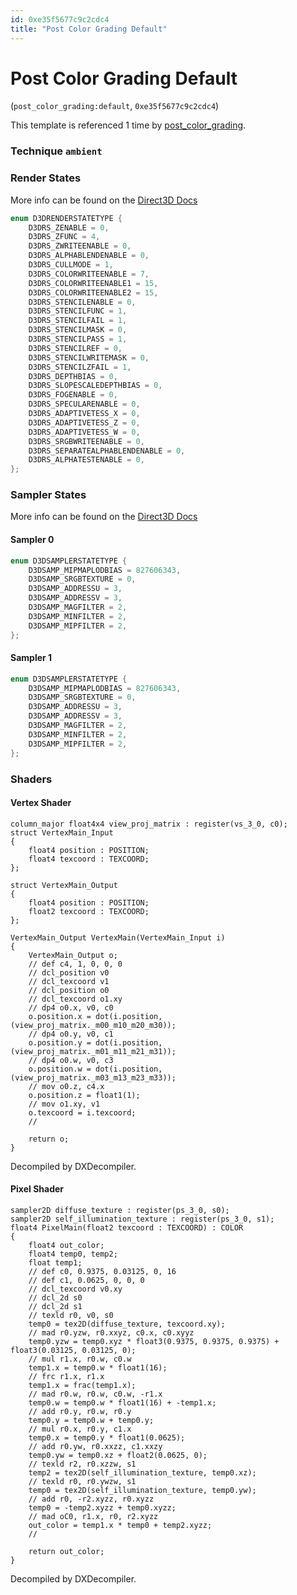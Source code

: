 ```yaml
---
id: 0xe35f5677c9c2cdc4
title: "Post Color Grading Default"
---
```


# Post Color Grading Default
(`post_color_grading:default`, `0xe35f5677c9c2cdc4`)

This template is referenced 1 time by [post_color_grading](/docs/Generated/Render%20Templates/post.render_template_database#post-color-grading).


### Technique `ambient`
### Render States
More info can be found on the [Direct3D Docs](https://learn.microsoft.com/en-us/windows/win32/direct3d9/d3drenderstatetype)
```cpp
enum D3DRENDERSTATETYPE {
	D3DRS_ZENABLE = 0,
	D3DRS_ZFUNC = 4,
	D3DRS_ZWRITEENABLE = 0,
	D3DRS_ALPHABLENDENABLE = 0,
	D3DRS_CULLMODE = 1,
	D3DRS_COLORWRITEENABLE = 7,
	D3DRS_COLORWRITEENABLE1 = 15,
	D3DRS_COLORWRITEENABLE2 = 15,
	D3DRS_STENCILENABLE = 0,
	D3DRS_STENCILFUNC = 1,
	D3DRS_STENCILFAIL = 1,
	D3DRS_STENCILMASK = 0,
	D3DRS_STENCILPASS = 1,
	D3DRS_STENCILREF = 0,
	D3DRS_STENCILWRITEMASK = 0,
	D3DRS_STENCILZFAIL = 1,
	D3DRS_DEPTHBIAS = 0,
	D3DRS_SLOPESCALEDEPTHBIAS = 0,
	D3DRS_FOGENABLE = 0,
	D3DRS_SPECULARENABLE = 0,
	D3DRS_ADAPTIVETESS_X = 0,
	D3DRS_ADAPTIVETESS_Z = 0,
	D3DRS_ADAPTIVETESS_W = 0,
	D3DRS_SRGBWRITEENABLE = 0,
	D3DRS_SEPARATEALPHABLENDENABLE = 0,
	D3DRS_ALPHATESTENABLE = 0,
};
```
### Sampler States
More info can be found on the [Direct3D Docs](https://learn.microsoft.com/en-us/windows/win32/direct3d9/d3dsamplerstatetype)
#### Sampler 0
```cpp
enum D3DSAMPLERSTATETYPE {
	D3DSAMP_MIPMAPLODBIAS = 827606343,
	D3DSAMP_SRGBTEXTURE = 0,
	D3DSAMP_ADDRESSU = 3,
	D3DSAMP_ADDRESSV = 3,
	D3DSAMP_MAGFILTER = 2,
	D3DSAMP_MINFILTER = 2,
	D3DSAMP_MIPFILTER = 2,
};
```
#### Sampler 1
```cpp
enum D3DSAMPLERSTATETYPE {
	D3DSAMP_MIPMAPLODBIAS = 827606343,
	D3DSAMP_SRGBTEXTURE = 0,
	D3DSAMP_ADDRESSU = 3,
	D3DSAMP_ADDRESSV = 3,
	D3DSAMP_MAGFILTER = 2,
	D3DSAMP_MINFILTER = 2,
	D3DSAMP_MIPFILTER = 2,
};
```
### Shaders
#### Vertex Shader
```hlsl
column_major float4x4 view_proj_matrix : register(vs_3_0, c0);
struct VertexMain_Input
{
    float4 position : POSITION;
    float4 texcoord : TEXCOORD;
};

struct VertexMain_Output
{
    float4 position : POSITION;
    float2 texcoord : TEXCOORD;
};

VertexMain_Output VertexMain(VertexMain_Input i)
{
    VertexMain_Output o;
    // def c4, 1, 0, 0, 0
    // dcl_position v0
    // dcl_texcoord v1
    // dcl_position o0
    // dcl_texcoord o1.xy
    // dp4 o0.x, v0, c0
    o.position.x = dot(i.position, (view_proj_matrix._m00_m10_m20_m30));
    // dp4 o0.y, v0, c1
    o.position.y = dot(i.position, (view_proj_matrix._m01_m11_m21_m31));
    // dp4 o0.w, v0, c3
    o.position.w = dot(i.position, (view_proj_matrix._m03_m13_m23_m33));
    // mov o0.z, c4.x
    o.position.z = float1(1);
    // mov o1.xy, v1
    o.texcoord = i.texcoord;
    // 

    return o;
}
```
Decompiled by DXDecompiler.
#### Pixel Shader
```hlsl
sampler2D diffuse_texture : register(ps_3_0, s0);
sampler2D self_illumination_texture : register(ps_3_0, s1);
float4 PixelMain(float2 texcoord : TEXCOORD) : COLOR
{
    float4 out_color;
    float4 temp0, temp2;
    float temp1;
    // def c0, 0.9375, 0.03125, 0, 16
    // def c1, 0.0625, 0, 0, 0
    // dcl_texcoord v0.xy
    // dcl_2d s0
    // dcl_2d s1
    // texld r0, v0, s0
    temp0 = tex2D(diffuse_texture, texcoord.xy);
    // mad r0.yzw, r0.xxyz, c0.x, c0.xyyz
    temp0.yzw = temp0.xyz * float3(0.9375, 0.9375, 0.9375) + float3(0.03125, 0.03125, 0);
    // mul r1.x, r0.w, c0.w
    temp1.x = temp0.w * float1(16);
    // frc r1.x, r1.x
    temp1.x = frac(temp1.x);
    // mad r0.w, r0.w, c0.w, -r1.x
    temp0.w = temp0.w * float1(16) + -temp1.x;
    // add r0.y, r0.w, r0.y
    temp0.y = temp0.w + temp0.y;
    // mul r0.x, r0.y, c1.x
    temp0.x = temp0.y * float1(0.0625);
    // add r0.yw, r0.xxzz, c1.xxzy
    temp0.yw = temp0.xz + float2(0.0625, 0);
    // texld r2, r0.xzzw, s1
    temp2 = tex2D(self_illumination_texture, temp0.xz);
    // texld r0, r0.ywzw, s1
    temp0 = tex2D(self_illumination_texture, temp0.yw);
    // add r0, -r2.xyzz, r0.xyzz
    temp0 = -temp2.xyzz + temp0.xyzz;
    // mad oC0, r1.x, r0, r2.xyzz
    out_color = temp1.x * temp0 + temp2.xyzz;
    // 

    return out_color;
}
```
Decompiled by DXDecompiler.
